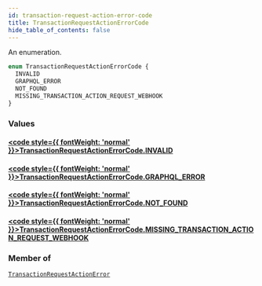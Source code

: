 ```yaml
---
id: transaction-request-action-error-code
title: TransactionRequestActionErrorCode
hide_table_of_contents: false
---
```








An enumeration.

```graphql
enum TransactionRequestActionErrorCode {
  INVALID
  GRAPHQL_ERROR
  NOT_FOUND
  MISSING_TRANSACTION_ACTION_REQUEST_WEBHOOK
}
```


### Values

#### [<code style={{ fontWeight: 'normal' }}>TransactionRequestActionErrorCode.<b>INVALID</b></code>](#) 
> 
> 

#### [<code style={{ fontWeight: 'normal' }}>TransactionRequestActionErrorCode.<b>GRAPHQL_ERROR</b></code>](#) 
> 
> 

#### [<code style={{ fontWeight: 'normal' }}>TransactionRequestActionErrorCode.<b>NOT_FOUND</b></code>](#) 
> 
> 

#### [<code style={{ fontWeight: 'normal' }}>TransactionRequestActionErrorCode.<b>MISSING_TRANSACTION_ACTION_REQUEST_WEBHOOK</b></code>](#) 
> 
> 



### Member of

[`TransactionRequestActionError`](../../../developer/api-reference/objects/transaction-request-action-error)  <Badge class="secondary" text="object"/>



